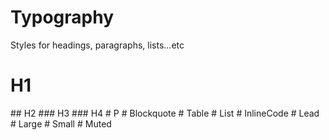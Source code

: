 
<Meta of={Typography} />

# Typography

Styles for headings, paragraphs, lists...etc

# H1

<Canvas of={Typography.H1} />
## H2
<Canvas of={Typography.H2} />
### H3
<Canvas of={Typography.H3} />
### H4
<Canvas of={Typography.H4} />
# P
<Canvas of={Typography.P} />
# Blockquote
<Canvas of={Typography.Blockquote} />
# Table
<Canvas of={Typography.Table} />
# List
<Canvas of={Typography.List} />
# InlineCode
<Canvas of={Typography.InlineCode} />
# Lead
<Canvas of={Typography.Lead} />
# Large
<Canvas of={Typography.Large} />
# Small
<Canvas of={Typography.Small} />
# Muted
<Canvas of={Typography.Muted} />
